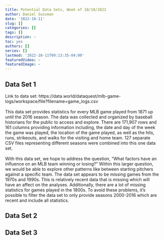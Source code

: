```yaml
---
title: Potential Data Sets, Week of 10/10/2022
author: Daniel Sussman
date: '2022-10-11'
slug: []
categories: []
tags: []
description: ~
toc: yes
authors: []
series: []
lastmod: '2022-10-11T09:13:35-04:00'
featuredVideo: ~
featuredImage: ~
---
```


## Data Set 1
Link to data set: https://data.world/dataquest/mlb-game-logs/workspace/file?filename=game_logs.csv
<br/>
<br/>
This data set provides statistics for every MLB game played from 1871 up until the 2016 season.  The data was collected and organized by baseball historians for the public to access and explore. There are 171,907 rows and 161 columns providing information including, the date and day of the week the game was played, the location of the game played, as well as the hits, runs, strikeouts, and walks for the visiting and home team. 127 separate CSV files representing different seasons were combined into this one data set. 
<br/>
<br/>
With this data set, we hope to address the question, "What factors have an influence on an MLB team winning or losing?" Within this larger question, we would be able to explore other patterns like between starting pitchers against a specific team. The data set appears to be missing games from the 1970s and 1990s. This is relatively recent data that is missing which will have an affect on the analyses. Additionally, there are a lot of missing statistics for games played in the 1800s. To avoid these problems, it's possible to filter the data set to only provide seasons 2000-2016 which are recent and include all statistics.


## Data Set 2



## Data Set 3


